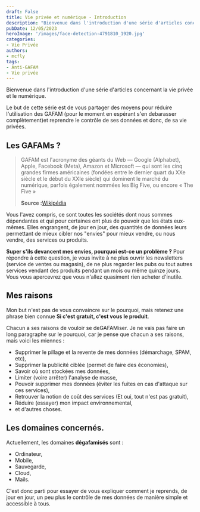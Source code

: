 ```yaml
---
draft: False
title: Vie privée et numérique - Introduction
description: "Bienvenue dans l'introduction d'une série d'articles concernant la vie privée et le numérique."
pubDate: 12/05/2023
heroImage: '/images/face-detection-4791810_1920.jpg'
categories:
- Vie Privée
authors: 
- mcfly
tags:
- Anti-GAFAM
- Vie privée
---
```


Bienvenue dans l'introduction d'une série d'articles concernant la vie privée et le numérique.

Le but de cette série est de vous partager des moyens pour réduire l'utilisation des GAFAM (pour le moment en espérant s'en debarasser complètement)et reprendre le contrôle de ses données et donc, de sa vie privées.

## Les GAFAMs ?

>GAFAM est l'acronyme des géants du Web — Google (Alphabet), Apple, Facebook (Meta), Amazon et Microsoft — qui sont les cinq grandes firmes américaines (fondées entre le dernier quart du XXe siècle et le début du XXIe siècle) qui dominent le marché du numérique, parfois également nommées les Big Five, ou encore « The Five » 
>
>**Source :**[Wikipédia](https://fr.wikipedia.org/wiki/GAFAM)


Vous l'avez compris, ce sont toutes les sociétés dont nous sommes dépendantes et qui pour certaines ont plus de pouvoir que les états eux-mêmes. Elles engrangent, de jour en jour, des quantités de données leurs permettant de mieux cibler nos "envies" pour mieux vendre, ou nous vendre, des services ou produits.

**Super s'ils devancent mes envies, pourquoi est-ce un problème ?** Pour répondre à cette question, je vous invite à ne plus ouvrir les newsletters (service de ventes ou magasin), de ne plus regarder les pubs ou tout autres services vendant des produits pendant un mois ou même quinze jours. Vous vous apercevrez que vous n'allez quasiment rien acheter d'inutile.

## Mes raisons
Mon but n'est pas de vous convaincre sur le pourquoi, mais retenez une phrase bien connue **Si c'est gratuit, c'est vous le produit**.

Chacun a ses raisons de vouloir se deGAFAMiser. Je ne vais pas faire un long paragraphe sur le pourquoi, car je pense que chacun a ses raisons, mais voici les miennes :

* Supprimer le pillage et la revente de mes données (démarchage, SPAM, etc),
* Supprimer la publicité ciblée (permet de faire des économies),
* Savoir où sont stockées mes données,
* Limiter (voire arrêter) l'analyse de masse,
* Pouvoir supprimer mes données (éviter les fuites en cas d'attaque sur ces services),
* Retrouver la notion de coût des services (Et oui, tout n'est pas gratuit),
* Réduire (essayer) mon impact environnemental,
* et d'autres choses.

## Les domaines concernés.

Actuellement, les domaines **dégafamisés** sont :
* Ordinateur,
* Mobile,
* Sauvegarde,
* Cloud,
* Mails.

C'est donc parti pour essayer de vous expliquer comment je reprends, de jour en jour, un peu plus le contrôle de mes données de manière simple et accessible à tous.